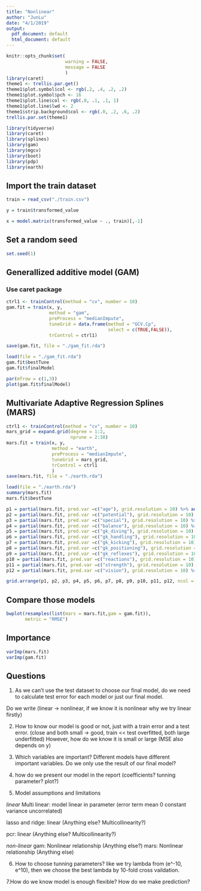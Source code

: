 ```yaml
---
title: "Nonlinear"
author: "JunLu"
date: "4/1/2019"
output:
  pdf_document: default
  html_document: default
---
```


```r
knitr::opts_chunk$set(
                      warning = FALSE,
                      message = FALSE
                      )
library(caret)
theme1 <- trellis.par.get()
theme1$plot.symbol$col <- rgb(.2, .4, .2, .2) 
theme1$plot.symbol$pch <- 16
theme1$plot.line$col <- rgb(.8, .1, .1, 1) 
theme1$plot.line$lwd <- 2
theme1$strip.background$col <- rgb(.0, .2, .6, .2)
trellis.par.set(theme1)

library(tidyverse)
library(caret)
library(splines)
library(gam)
library(mgcv)
library(boot)
library(pdp)
library(earth)
```


## Import the train dataset

```r
train = read_csv("./train.csv")

y = train$transformed_value

x = model.matrix(transformed_value ~ ., train)[,-1] 
```

## Set a random seed

```r
set.seed(1)
```


## Generallized additive model (GAM)

### Use caret package
```r
ctrl1 <- trainControl(method = "cv", number = 10)
gam.fit = train(x, y,
                method = "gam",
                preProcess = "medianImpute",
                tuneGrid = data.frame(method = "GCV.Cp", 
                                      select = c(TRUE,FALSE)), 
                trControl = ctrl1)

save(gam.fit, file = "./gam_fit.rda")
```

```r
load(file = "./gam_fit.rda")
gam.fit$bestTune
gam.fit$finalModel
```


```r
par(mfrow = c(1,3)) 
plot(gam.fit$finalModel)
```


## Multivariate Adaptive Regression Splines (MARS)

```r
ctrl1 <- trainControl(method = "cv", number = 10)
mars_grid = expand.grid(degree = 1:2,
                        nprune = 2:38)
mars.fit = train(x, y,
                 method = "earth",
                 preProcess = "medianImpute",
                 tuneGrid = mars_grid,
                 trControl = ctrl1
                 )
save(mars.fit, file = "./earth.rda")
```

```r
load(file = "./earth.rda")
summary(mars.fit)
mars.fit$bestTune
```

```r
p1 = partial(mars.fit, pred.var =c("age"), grid.resolution = 10) %>% autoplot()
p2 = partial(mars.fit, pred.var =c("potential"), grid.resolution = 10) %>% autoplot()
p3 = partial(mars.fit, pred.var =c("special"), grid.resolution = 10) %>% autoplot()
p4 = partial(mars.fit, pred.var =c("balance"), grid.resolution = 10) %>% autoplot()
p5 = partial(mars.fit, pred.var =c("gk_diving"), grid.resolution = 10) %>% autoplot()
p6 = partial(mars.fit, pred.var =c("gk_handling"), grid.resolution = 10) %>% autoplot()
p7 = partial(mars.fit, pred.var =c("gk_kicking"), grid.resolution = 10) %>% autoplot()
p8 = partial(mars.fit, pred.var =c("gk_positioning"), grid.resolution = 10) %>% autoplot()
p9 = partial(mars.fit, pred.var =c("gk_reflexes"), grid.resolution = 10) %>% autoplot()
p10 = partial(mars.fit, pred.var =c("reactions"), grid.resolution = 10) %>% autoplot()
p11 = partial(mars.fit, pred.var =c("strength"), grid.resolution = 10) %>% autoplot()
p12 = partial(mars.fit, pred.var =c("vision"), grid.resolution = 10) %>% autoplot()

grid.arrange(p1, p2, p3, p4, p5, p6, p7, p8, p9, p10, p11, p12, ncol = 3, nrow = 4)
```


## Compare those models
```r
bwplot(resamples(list(mars = mars.fit,gam = gam.fit)), 
       metric = "RMSE")
```


## Importance
```r
varImp(mars.fit)
varImp(gam.fit)
```


## Questions

1. As we can't use the test dataset to choose our final model, do we need to calculate test error for each model or just our final model. 

Do we write (linear -> nonlinear, if we know it is nonlinear why we try linear firstly)

2. How to know our model is good or not, just with a train error and a test error. (close and both small -> good, train << test overfitted, both large underfitted) However, how do we know it is small or large (MSE also depends on y)

3. Which variables are important? Different models have different important variables. Do we only use the result of our final model?

4. how do we present our model in the report (coefficients? tunning parameter? plot?)


5. Model assumptions and limitations

*linear*
Multi linear: model linear in parameter (error term mean 0 constant variance uncorrelated)

lasso and ridge: linear (Anything else? Multicollinearity?)

pcr: linear (Anything else? Multicollinearity?)


*non-linear*
gam: Nonlinear relationship (Anything else?)
mars: Nonlinear relationship (Anything else)

6. How to choose tunning parameters?
like we try lambda from (e^-10, e^10), then we choose the best lambda by 10-fold cross vaildation.

7.How do we know model is enough flexible? How do we make prediction?


